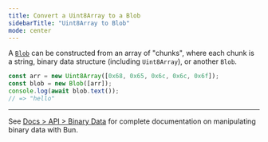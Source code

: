 ```yaml
---
title: Convert a Uint8Array to a Blob
sidebarTitle: "Uint8Array to Blob"
mode: center
---
```


A [`Blob`](https://developer.mozilla.org/en-US/docs/Web/API/Blob) can be constructed from an array of "chunks", where each chunk is a string, binary data structure (including `Uint8Array`), or another `Blob`.

```ts
const arr = new Uint8Array([0x68, 0x65, 0x6c, 0x6c, 0x6f]);
const blob = new Blob([arr]);
console.log(await blob.text());
// => "hello"
```

---

See [Docs > API > Binary Data](https://bun.com/docs/api/binary-data#conversion) for complete documentation on manipulating binary data with Bun.

